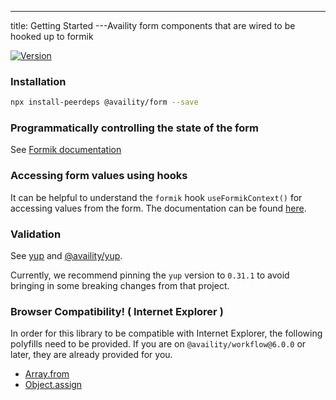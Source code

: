 ---

title: Getting Started
---Availity form components that are wired to be hooked up to formik

[![Version](https://img.shields.io/npm/v/@availity/form.svg?style=for-the-badge)](https://www.npmjs.com/package/@availity/form)

### Installation

```bash
npx install-peerdeps @availity/form --save
```

### Programmatically controlling the state of the form

See [Formik documentation](https://jaredpalmer.com/formik/docs/api/formik)

### Accessing form values using hooks

It can be helpful to understand the `formik` hook `useFormikContext()` for accessing values from the form. The documentation can be found [here](https://formik.org/docs/api/useFormikContext).

### Validation

See [yup](https://github.com/jquense/yup) and [@availity/yup](https://github.com/Availity/sdk-js/tree/master/packages/yup).

Currently, we recommend pinning the `yup` version to `0.31.1` to avoid bringing in some breaking changes from that project.

### Browser Compatibility! ( Internet Explorer )

In order for this library to be compatible with Internet Explorer, the following polyfills need to be provided. If you are on `@availity/workflow@6.0.0` or later, they are already provided for you.

- [Array.from](https://developer.mozilla.org/en-US/docs/Web/JavaScript/Reference/Global_Objects/Array/from)
- [Object.assign](https://developer.mozilla.org/en-US/docs/Web/JavaScript/Reference/Global_Objects/Object/assign)
